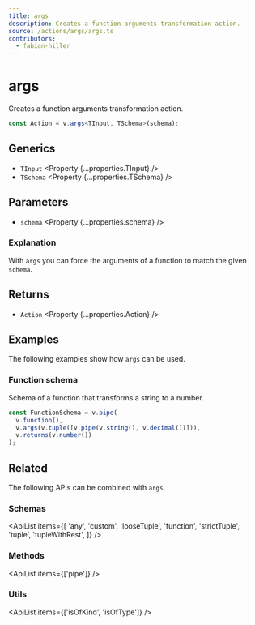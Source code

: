 ```yaml
---
title: args
description: Creates a function arguments transformation action.
source: /actions/args/args.ts
contributors:
  - fabian-hiller
---
```



# args

Creates a function arguments transformation action.

```ts
const Action = v.args<TInput, TSchema>(schema);
```

## Generics

- `TInput` <Property {...properties.TInput} />
- `TSchema` <Property {...properties.TSchema} />

## Parameters

- `schema` <Property {...properties.schema} />

### Explanation

With `args` you can force the arguments of a function to match the given `schema`.

## Returns

- `Action` <Property {...properties.Action} />

## Examples

The following examples show how `args` can be used.

### Function schema

Schema of a function that transforms a string to a number.

```ts
const FunctionSchema = v.pipe(
  v.function(),
  v.args(v.tuple([v.pipe(v.string(), v.decimal())])),
  v.returns(v.number())
);
```

## Related

The following APIs can be combined with `args`.

### Schemas

<ApiList
  items={[
    'any',
    'custom',
    'looseTuple',
    'function',
    'strictTuple',
    'tuple',
    'tupleWithRest',
  ]}
/>

### Methods

<ApiList items={['pipe']} />

### Utils

<ApiList items={['isOfKind', 'isOfType']} />
